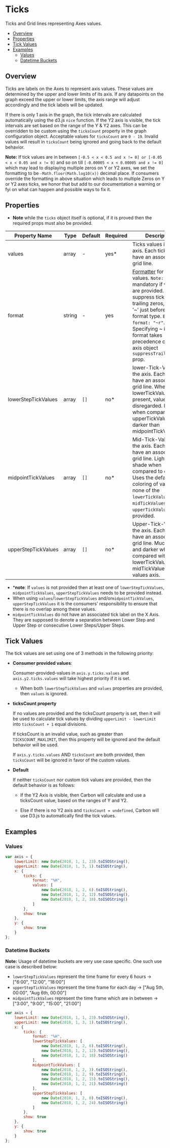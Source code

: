 # Ticks

Ticks and Grid lines representing Axes values.

-   [Overview](#overview)
-   [Properties](#properties)
-   [Tick Values](#tick-values)
-   [Examples](#example)
    -   [Values](#values)
    -   [Datetime Buckets](#datetime-buckets)

## Overview

Ticks are labels on the Axes to represent axis values. These values are determined by the upper and lower limits of its axis. If any datapoints on the graph exceed the upper or lower limits, the axis range will adjust accordingly and the tick labels will be updated.

If there is only 1 axis in the graph, the tick intervals are calculated automatically using the d3.js `nice` function. If the Y2 axis is visible, the tick intervals are set based on the range of the Y & Y2 axes. This can be overridden to be custom using the `ticksCount` property in the graph configuration object. Acceptable values for `ticksCount` are `0 - 19`. Invalid values will result in `ticksCount` being ignored and going back to the default behavior.

**Note:** If tick values are in between `[-0.5 < x < 0.5 and x != 0] or [-0.05 < x < 0.05 and x != 0]` and so on till `[-0.00005 < x < 0.00005 and x != 0]` which may lead to displaying multiple zeros on Y or Y2 axes, we set the formatting to be `-Math.floor(Math.log10(x))` decimal place.
If consumers override the formatting in above situation which leads to multiple Zeros on Y or Y2 axes ticks, we honor that but add to our documentation a warning or fyi on what can happen and possible ways to fix it.

## Properties 

* **Note** while the `ticks` object itself is optional, if it is proved then the required props must also be provided.

| Property Name       | Type   | Default | Required | Description                                                                                                                                                                                                                                                                                                                                              |
|---------------------|--------|---------|----------|----------------------------------------------------------------------------------------------------------------------------------------------------------------------------------------------------------------------------------------------------------------------------------------------------------------------------------------------------------|
| values              | array  | -       | yes*     | Ticks values in the axis. Each tick will have an associated grid line.                                                                                                                                                                                                                                                                                   |
| format              | string | -       | yes      | [Formatter](https://github.com/d3/d3-time-format/blob/master/README.md#locales) for tick values. `Note:` This is mandatory if values are provided. To suppress tick values's trailing zeros, specify '~' just before the format type. `Eg: format: "~r"`. Specifying ~ in the format takes precedence over the axis object `suppressTrailingZeros` prop. |
| lowerStepTickValues | array  | `[]`    | no*      | lower-Tick-Values in the axis. Each tick will have an associated grid line. When lowerTickValues are present, values are disregarded. Lighter when compared to upperTickValues but darker than midpointTickValues.                                                                                                                                       |
| midpointTickValues  | array  | `[]`    | no*      | Mid-Tick-Values in the axis. Each tick will have an associated grid line. Lightest gray shade when compared to others. Uses the default coloring of values, if none of the `lowerTickValues`, `midTickValues` and `upperTickValues` are provided.                                                                                                        |
| upperStepTickValues | array  | `[]`    | no*      | Upper-Tick-Values in the axis. Each tick will have an associated grid line. Much thicker and darker when compared with lowerTickValues, midTickValues and values axis.                                                                                                                                                                                   |

  - ***note**: If `values` is not provided then at least one of `lowerStepTickValues`, `midpointTickValues`, `upperStepTickValues` needs to be provided instead.
  - When using `values`/`lowerStepTickValues` and/or`midpointTickValues`, `upperStepTickValues` it is the consumers' responsibility to ensure that there is no overlap among these values.
  -   `midpointTickValues` do not have an associated tick label on the X Axis. They are supposed to denote a separation between Lower Step and Upper Step or consecutive Lower Steps/Upper Steps.

## Tick Values

The tick values are set using one of 3 methods in the following priority:

-   **Consumer provided values**:

    Consumer-provided-values in `axis.y.ticks.values` and `axis.y2.ticks.values` will take highest priority if it is set.
    -   When both `lowerStepTickValues` and `values` properties are provided, then `values` is ignored.

-   **ticksCount property**

    If no values are provided and the ticksCount property is set, then it will be used to calculate tick values by dividing `upperLimit - lowerLimit` into `ticksCount + 1` equal divisions.

    If ticksCount is an invalid value, such as greater than `TICKSCOUNT_MAXLIMIT`, then this property will be ignored and the default behavior will be used.

    If `axis.y.ticks.values` AND `ticksCount` are both provided, then `ticksCount` will be ignored in favor of the custom values.

-   **Default**

     If neither `ticksCount` nor custom tick values are provided, then the default behavior is as follows:

    - If the Y2 Axis is visible, then Carbon will calculate and use a ticksCount value, based on the ranges of Y and Y2.

    - Else if there is no Y2 axis and `ticksCount = undefined`, Carbon will use D3.js to automatically find the tick values.

## Examples

### Values

```javascript
var axis = {
    lowerLimit: new Date(2018, 1, 1, 23).toISOString(),
    upperLimit: new Date(2018, 1, 3, 1).toISOString(),
    x: {
        ticks: {
            format: "%H",
            values: [
                new Date(2018, 1, 2, 6).toISOString(),
                new Date(2018, 1, 2, 12).toISOString(),
                new Date(2018, 1, 2, 18).toISOString()
            ]
        },
        show: true
    },
    y: {
        show: true
    }
};
```

### Datetime Buckets

**Note:** Usage of datetime buckets are very use case specific. One such use case is described below:

-   `lowerStepTickValues` represent the time frame for every 6 hours -> ["6:00", "12:00", "18:00"]
-   `upperStepTickValues` represent the time frame for each day -> ["Aug 5th, 00:00", "Aug 6th, 00:00"]
-   `midpointTickValues` represent the time frame which are in between -> ["3:00", "9:00", "15:00", "21:00"]

```javascript
var axis = {
    lowerLimit: new Date(2018, 1, 1, 23).toISOString(),
    upperLimit: new Date(2018, 1, 3, 1).toISOString(),
    x: {
        ticks: {
            format: "%H",
            lowerStepTickValues: [
                new Date(2018, 1, 2, 6).toISOString(),
                new Date(2018, 1, 2, 12).toISOString(),
                new Date(2018, 1, 2, 18).toISOString()
            ],
            midpointTickValues: [
                new Date(2018, 1, 2, 3).toISOString(),
                new Date(2018, 1, 2, 9).toISOString(),
                new Date(2018, 1, 2, 15).toISOString(),
                new Date(2018, 1, 2, 21).toISOString()
            ],
            upperStepTickValues: [
                new Date(2018, 1, 2, 0).toISOString(),
                new Date(2018, 1, 2, 24).toISOString()
            ]
        },
        show: true
    },
    y: {
        show: true
    }
};
```


